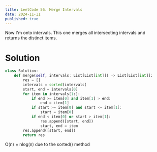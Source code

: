 ```yaml
---
title: LeetCode 56. Merge Intervals
date: 2024-11-11
published: true
---
```


Now I'm onto intervals. This one merges all intersecting intervals and returns the distinct items.

# Solution
```python
class Solution:
    def merge(self, intervals: List[List[int]]) -> List[List[int]]:
        res = []
        intervals = sorted(intervals)
        start, end = intervals[0]
        for item in intervals[1:]:
            if end >= item[0] and item[1] > end:
                end = item[1]
            if start >= item[0] and start <= item[1]:
                start = item[0]
            if end < item[0] or start > item[1]:
                res.append([start, end])
                start, end = item
        res.append([start, end])
        return res
```
O(n) = nlog(n) due to the sorted() method
